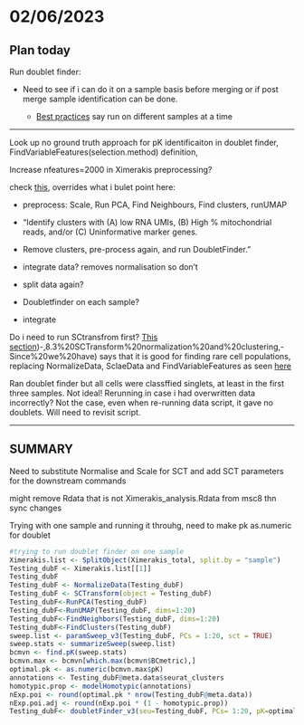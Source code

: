 # 02/06/2023

## Plan today

Run doublet finder:

-   Need to see if i can do it on a sample basis before merging or if post merge sample identification can be done.

    -   [Best practices](https://github.com/chris-mcginnis-ucsf/DoubletFinder#best-practices-for-scrna-seq-data-generated-without-sample-multiplexing) say run on different samples at a time

------------------------------------------------------------------------

Look up no ground truth approach for pK identificaiton in doublet finder, FindVariableFeatures(selection.method) definition,

Increase nfeatures=2000 in Ximerakis preprocessing?

check [this](https://rpubs.com/kenneditodd/doublet_finder_example), overrides what i bulet point here:

-   preprocess: Scale, Run PCA, Find Neighbours, Find clusters, runUMAP

-   "Identify clusters with (A) low RNA UMIs, (B) High % mitochondrial reads, and/or (C) Uninformative marker genes.

-   Remove clusters, pre-process again, and run DoubletFinder."

-   integrate data? removes normalisation so don't

-   split data again?

-   Doubletfinder on each sample?

-   integrate

Do i need to run SCtransfrom first? [This section](https://www.singlecellcourse.org/single-cell-rna-seq-analysis-using-seurat.html#sctransform-normalization-and-clustering:~:text=size%3D10))-,8.3%20SCTransform%20normalization%20and%20clustering,-Since%20we%20have) says that it is good for finding rare cell populations, replacing NormalizeData, SclaeData and FindVariableFeatures as seen [here](https://htmlpreview.github.io/?https://github.com/satijalab/sctransform/blob/supp_html/supplement/seurat.html)

Ran doublet finder but all cells were classffied singlets, at least in the first three samples. Not ideal! Rerunning in case i had overwritten data incorrectly? Not the case, even when re-running data script, it gave no doublets. Will need to revisit script.

------------------------------------------------------------------------

## SUMMARY

Need to substitute Normalise and Scale for SCT and add SCT parameters for the downstream commands

might remove Rdata that is not Ximerakis_analysis.Rdata from msc8 thn sync changes

Trying with one sample and running it throuhg, need to make pk as.numeric for doublet

```r
#trying to run doublet finder on one sample
Ximerakis.list <- SplitObject(Ximerakis_total, split.by = "sample")
Testing_dubF <- Ximerakis.list[[1]]
Testing_dubF
Testing_dubF <- NormalizeData(Testing_dubF)
Testing_dubF <- SCTransform(object = Testing_dubF)
Testing_dubF<-RunPCA(Testing_dubF)
Testing_dubF<-RunUMAP(Testing_dubF, dims=1:20)
Testing_dubF<-FindNeighbors(Testing_dubF, dims=1:20)
Testing_dubF<-FindClusters(Testing_dubF)
sweep.list <- paramSweep_v3(Testing_dubF, PCs = 1:20, sct = TRUE)
sweep.stats <- summarizeSweep(sweep.list)
bcmvn <- find.pK(sweep.stats)
bcmvn.max <- bcmvn[which.max(bcmvn$BCmetric),]
optimal.pk <- as.numeric(bcmvn.max$pK)
annotations <- Testing_dubF@meta.data$seurat_clusters
homotypic.prop <- modelHomotypic(annotations)
nExp.poi <- round(optimal.pk * nrow(Testing_dubF@meta.data))
nExp.poi.adj <- round(nExp.poi * (1 - homotypic.prop))
Testing_dubF<- doubletFinder_v3(seu=Testing_dubF, PCs= 1:20, pK=optimal.pk, nExp = nExp.poi.adj, sct = TRUE)
```
